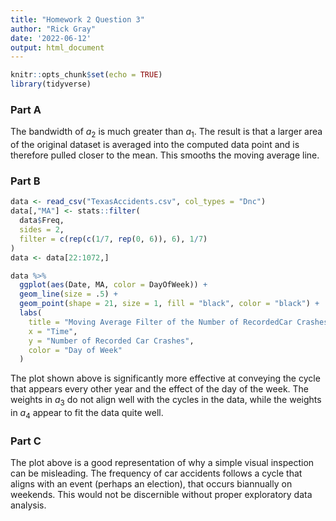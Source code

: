```yaml
---
title: "Homework 2 Question 3"
author: "Rick Gray"
date: '2022-06-12'
output: html_document
---
```


```r
knitr::opts_chunk$set(echo = TRUE)
library(tidyverse)
```

### Part A

The bandwidth of $a_2$ is much greater than $a_1$. The result is that a larger area of the original dataset is averaged into the computed data point and is therefore pulled closer to the mean. This smooths the moving average line.

### Part B

```r
data <- read_csv("TexasAccidents.csv", col_types = "Dnc")
data[,"MA"] <- stats::filter(
  data$Freq,
  sides = 2,
  filter = c(rep(c(1/7, rep(0, 6)), 6), 1/7)
)
data <- data[22:1072,]

data %>%
  ggplot(aes(Date, MA, color = DayOfWeek)) + 
  geom_line(size = .5) +
  geom_point(shape = 21, size = 1, fill = "black", color = "black") +
  labs(
    title = "Moving Average Filter of the Number of RecordedCar Crashes Each Day in Texas from 2017 to 2020",
    x = "Time",
    y = "Number of Recorded Car Crashes",
    color = "Day of Week"
  )
```

The plot shown above is significantly more effective at conveying the cycle that appears every other year and the effect of the day of the week. The weights in $a_3$ do not align well with the cycles in the data, while the weights in $a_4$ appear to fit the data quite well.

### Part C

The plot above is a good representation of why a simple visual inspection can be misleading. The frequency of car accidents follows a cycle that aligns with an event (perhaps an election), that occurs biannually on weekends. This would not be discernible without proper exploratory data analysis.